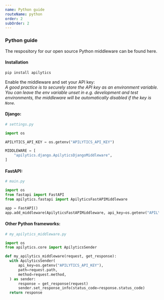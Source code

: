 ```yaml
---
name: Python guide
routeName: python
order: 2
subOrder: 2
---
```


### Python guide

The respository for our open source Python middleware can be found <ExternalLink href="https://github.com/apilytics/apilytics-python">here</ExternalLink>.

#### Installation

```sh
pip install apilytics
```

Enable the middleware and set your API key:  
_A good practice is to securely store the API key as an environment variable.
You can leave the env variable unset in e.g. development and test environments,
the middleware will be automatically disabled if the key is `None`._

#### Django:

```python
# settings.py

import os

APILYTICS_API_KEY = os.getenv("APILYTICS_API_KEY")

MIDDLEWARE = [
    "apilytics.django.ApilyticsDjangoMiddleware",
]
```

#### FastAPI:

```python
# main.py

import os
from fastapi import FastAPI
from apilytics.fastapi import ApilyticsFastAPIMiddleware

app = FastAPI()
app.add_middleware(ApilyticsFastAPIMiddleware, api_key=os.getenv("APILYTICS_API_KEY"))
```

#### Other Python frameworks:

```python
# my_apilytics_middleware.py

import os
from apilytics.core import ApilyticsSender

def my_apilytics_middleware(request, get_response):
  with ApilyticsSender(
      api_key=os.getenv("APILYTICS_API_KEY"),
      path=request.path,
      method=request.method,
  ) as sender:
      response = get_response(request)
      sender.set_response_info(status_code=response.status_code)
  return response
```
